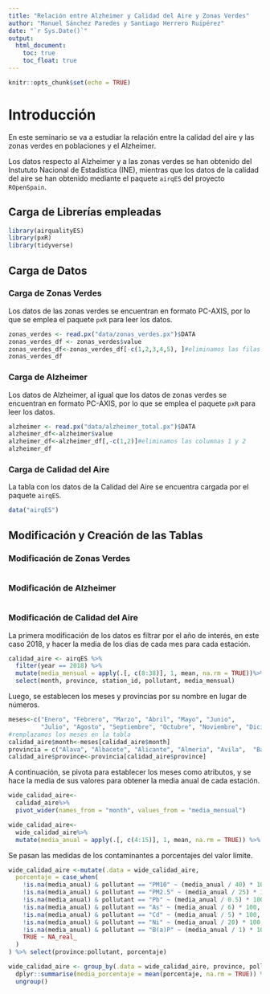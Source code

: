 ```yaml
---
title: "Relación entre Alzheimer y Calidad del Aire y Zonas Verdes"
author: "Manuel Sánchez Paredes y Santiago Herrero Ruipérez"
date: "`r Sys.Date()`"
output: 
  html_document:
    toc: true
    toc_float: true
---
```


```r
knitr::opts_chunk$set(echo = TRUE)
```

# Introducción

En este seminario se va a estudiar la relación entre la calidad del aire y las zonas verdes en poblaciones y el Alzheimer.

Los datos respecto al Alzheimer y a las zonas verdes se han obtenido del Instututo Nacional de Estadística (INE), mientras que los datos de la calidad del aire se han obtenido mediante el paquete `airqES` del proyecto `ROpenSpain`.

## Carga de Librerías empleadas

```r
library(airqualityES)
library(pxR)
library(tidyverse)
```

## Carga de Datos

### Carga de Zonas Verdes

Los datos de las zonas verdes se encuentran en formato PC-AXIS, por lo que se emplea el paquete `pxR` para leer los datos.

```r
zonas_verdes <- read.px("data/zonas_verdes.px")$DATA
zonas_verdes_df <- zonas_verdes$value
zonas_verdes_df<-zonas_verdes_df[-c(1,2,3,4,5), ]#eliminamos las filas 1, 2, 3, 4 y 5
zonas_verdes_df
```

### Carga de Alzheimer

Los datos de Alzheimer, al igual que los datos de zonas verdes se encuentran en formato PC-AXIS, por lo que se emplea el paquete `pxR` para leer los datos.

```r
alzheimer <- read.px("data/alzheimer_total.px")$DATA
alzheimer_df<-alzheimer$value
alzheimer_df<-alzheimer_df[,-c(1,2)]#eliminamos las columnas 1 y 2 
alzheimer_df
```

### Carga de Calidad del Aire

La tabla con los datos de la Calidad del Aire se encuentra cargada por el paquete `airqES`.

```r
data("airqES")
```

## Modificación y Creación de las Tablas

### Modificación de Zonas Verdes
```r

```

### Modificación de Alzheimer
```r

```

### Modificación de Calidad del Aire
La primera modificación de los datos es filtrar por el año de interés, en este caso 2018, y hacer la media de los dias de cada mes para cada estación.

```r
calidad_aire <- airqES %>%
  filter(year == 2018) %>%
  mutate(media_mensual = apply(.[, c(8:38)], 1, mean, na.rm = TRUE))%>%
  select(month, province, station_id, pollutant, media_mensual)
```

Luego, se establecen los meses y provincias por su nombre en lugar de números.

```r
meses<-c("Enero", "Febrero", "Marzo", "Abril", "Mayo", "Junio", 
         "Julio", "Agosto", "Septiembre", "Octubre", "Noviembre", "Diciembre")
#remplazamos los meses en la tabla
calidad_aire$month<-meses[calidad_aire$month]
provincia = c("Alava", "Albacete", "Alicante", "Almeria", "Avila",  "Badajoz", "Baleares", "Barcelona", "Burgos", "Caceres", "Cadiz",  "Castellon", "Ciudad Real", "Cordoba", "Coruña", "Cuenca", "Girona", "Granada", "Guadalajara", "Gipuzkoa", "Huelva", "Huesca", "Jaen", "Leon", "Lleida", "Rioja", "Lugo", "Madrid", "Málaga", "Murcia", "Navarra", "Ourense", "Asturias", "Palencia", "Palmas", "Pontevedra", "Salamanca", "Santa_Cruz_de_Tenerife", "Cantabria", "Segovia", "Sevilla", "Soria", "Tarragona", "Teruel", "Toledo", "Valencia", "Valladolid", "Bizkaia", "Zamora", "Zaragoza")
calidad_aire$province<-provincia[calidad_aire$province]

```
A continuación, se pivota para establecer los meses como atributos, y se hace la media de sus valores para obtener la media anual de cada estación.
```r
wide_calidad_aire<-
  calidad_aire%>%
  pivot_wider(names_from = "month", values_from = "media_mensual")

wide_calidad_aire<-
  wide_calidad_aire%>%
  mutate(media_anual = apply(.[, c(4:15)], 1, mean, na.rm = TRUE)) %>% select(province:pollutant, media_anual)
```

Se pasan las medidas de los contaminantes a porcentajes del valor límite.

```r
wide_calidad_aire <-mutate(.data = wide_calidad_aire,
  porcentaje = case_when(
    !is.na(media_anual) & pollutant == "PM10" ~ (media_anual / 40) * 100,
    !is.na(media_anual) & pollutant == "PM2.5" ~ (media_anual / 25) * 100,
    !is.na(media_anual) & pollutant == "Pb" ~ (media_anual / 0.5) * 100,
    !is.na(media_anual) & pollutant == "As" ~ (media_anual / 6) * 100,
    !is.na(media_anual) & pollutant == "Cd" ~ (media_anual / 5) * 100,
    !is.na(media_anual) & pollutant == "Ni" ~ (media_anual / 20) * 100,
    !is.na(media_anual) & pollutant == "B(a)P" ~ (media_anual / 1) * 100,
    TRUE ~ NA_real_
  )
) %>% select(province:pollutant, porcentaje)
```

```r
wide_calidad_aire <- group_by(.data = wide_calidad_aire, province, pollutant) %>% 
  dplyr::summarise(media_porcentaje = mean(porcentaje, na.rm = TRUE)) %>% 
  ungroup()
```

